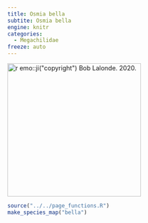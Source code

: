 ```yaml
---
title: Osmia bella
subtite: Osmia bella
engine: knitr
categories:
  - Megachilidae
freeze: auto
---
```

[![`r emo::ji("copyright")` Bob Lalonde. 2020.](https://inaturalist-open-data.s3.amazonaws.com/photos/75015460/large.jpg){height=300}](https://inaturalist.ca/observations/47300435)

```r
source("../../page_functions.R")
make_species_map("bella")
```
